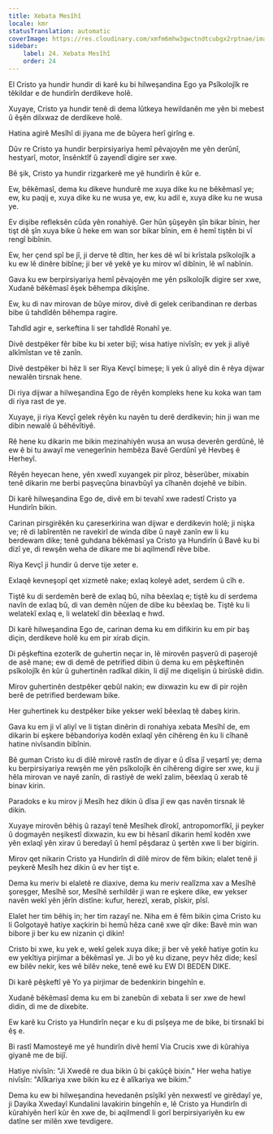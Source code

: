 ```yaml
---
title: Xebata Mesîhî
locale: kmr
statusTranslation: automatic
coverImage: https://res.cloudinary.com/xmfm6mhw3gwctndtcubgx2rptnae/image/upload/v1741354419/small_cover_la_gran_rebelion_28716e29d2.webp
sidebar:
    label: 24. Xebata Mesîhî
    order: 24
---
```

El Cristo ya hundir hundir di karê ku bi hilweşandina Ego ya Psîkolojîk re têkildar e de hundirîn derdikeve holê.

Xuyaye, Cristo ya hundir tenê di dema lûtkeya hewildanên me yên bi mebest û êşên dilxwaz de derdikeve holê.

Hatina agirê Mesîhî di jiyana me de bûyera herî girîng e.

Dûv re Cristo ya hundir berpirsiyariya hemî pêvajoyên me yên derûnî, hestyarî, motor, însênktîf û zayendî digire ser xwe.

Bê şik, Cristo ya hundir rizgarkerê me yê hundirîn ê kûr e.

Ew, bêkêmasî, dema ku dikeve hundurê me xuya dike ku ne bêkêmasî ye; ew, ku paqij e, xuya dike ku ne wusa ye, ew, ku adil e, xuya dike ku ne wusa ye.

Ev dişibe refleksên cûda yên ronahiyê. Ger hûn şûşeyên şîn bikar bînin, her tişt dê şîn xuya bike û heke em wan sor bikar bînin, em ê hemî tiştên bi vî rengî bibînin.

Ew, her çend spî be jî, ji derve tê dîtin, her kes dê wî bi krîstala psîkolojîk a ku ew lê dinêre bibîne; ji ber vê yekê ye ku mirov wî dibînin, lê wî nabînin.

Gava ku ew berpirsiyariya hemî pêvajoyên me yên psîkolojîk digire ser xwe, Xudanê bêkêmasî êşek bêhempa dikişîne.

Ew, ku di nav mirovan de bûye mirov, divê di gelek ceribandinan re derbas bibe û tahdîdên bêhempa ragire.

Tahdîd agir e, serkeftina li ser tahdîdê Ronahî ye.

Divê destpêker fêr bibe ku bi xeter bijî; wisa hatiye nivîsîn; ev yek ji aliyê alkîmîstan ve tê zanîn.

Divê destpêker bi hêz li ser Riya Kevçî bimeşe; li yek û aliyê din ê rêya dijwar newalên tirsnak hene.

Di riya dijwar a hilweşandina Ego de rêyên kompleks hene ku koka wan tam di riya rast de ye.

Xuyaye, ji riya Kevçî gelek rêyên ku nayên tu derê derdikevin; hin ji wan me dibin newalê û bêhêvîtiyê.

Rê hene ku dikarin me bikin mezinahiyên wusa an wusa deverên gerdûnê, lê ew ê bi tu awayî me venegerînin hembêza Bavê Gerdûnî yê Hevbeş ê Herheyî.

Rêyên heyecan hene, yên xwedî xuyangek pir pîroz, bêserûber, mixabin tenê dikarin me berbi paşveçûna binavbûyî ya cîhanên dojehê ve bibin.

Di karê hilweşandina Ego de, divê em bi tevahî xwe radestî Cristo ya Hundirîn bikin.

Carinan pirsgirêkên ku çareserkirina wan dijwar e derdikevin holê; ji nişka ve; rê di labîrentên ne ravekirî de winda dibe û nayê zanîn ew li ku berdewam dike; tenê guhdana bêkêmasî ya Cristo ya Hundirîn û Bavê ku bi dizî ye, di rewşên weha de dikare me bi aqilmendî rêve bibe.

Riya Kevçî ji hundir û derve tije xeter e.

Exlaqê kevneşopî qet xizmetê nake; exlaq koleyê adet, serdem û cîh e.

Tiştê ku di serdemên berê de exlaq bû, niha bêexlaq e; tiştê ku di serdema navîn de exlaq bû, di van demên nûjen de dibe ku bêexlaq be. Tiştê ku li welatekî exlaq e, li welatekî din bêexlaq e hwd.

Di karê hilweşandina Ego de, carinan dema ku em difikirin ku em pir baş diçin, derdikeve holê ku em pir xirab diçin.

Di pêşkeftina ezoterîk de guhertin neçar in, lê mirovên paşverû di paşerojê de asê mane; ew di demê de petrified dibin û dema ku em pêşkeftinên psîkolojîk ên kûr û guhertinên radîkal dikin, li dijî me diqelişin û birûskê didin.

Mirov guhertinên destpêker qebûl nakin; ew dixwazin ku ew di pir rojên berê de petrified berdewam bike.

Her guhertinek ku destpêker bike yekser wekî bêexlaq tê dabeş kirin.

Gava ku em ji vî aliyî ve li tiştan dinêrin di ronahiya xebata Mesîhî de, em dikarin bi eşkere bêbandoriya kodên exlaqî yên cihêreng ên ku li cîhanê hatine nivîsandin bibînin.

Bê guman Cristo ku di dilê mirovê rastîn de diyar e û dîsa jî veşartî ye; dema ku berpirsiyariya rewşên me yên psîkolojîk ên cihêreng digire ser xwe, ku ji hêla mirovan ve nayê zanîn, di rastiyê de wekî zalim, bêexlaq û xerab tê binav kirin.

Paradoks e ku mirov ji Mesîh hez dikin û dîsa jî ew qas navên tirsnak lê dikin.

Xuyaye mirovên bêhiş û razayî tenê Mesîhek dîrokî, antropomorfîkî, ji peyker û dogmayên neşikestî dixwazin, ku ew bi hêsanî dikarin hemî kodên xwe yên exlaqî yên xirav û beredayî û hemî pêşdaraz û şertên xwe li ber bigirin.

Mirov qet nikarin Cristo ya Hundirîn di dilê mirov de fêm bikin; elalet tenê ji peykerê Mesîh hez dikin û ev her tişt e.

Dema ku meriv bi elaletê re diaxive, dema ku meriv realîzma xav a Mesîhê şoreşger, Mesîhê sor, Mesîhê serhildêr ji wan re eşkere dike, ew yekser navên wekî yên jêrîn distîne: kufur, herezî, xerab, pîskir, pîsî.

Elalet her tim bêhiş in; her tim razayî ne. Niha em ê fêm bikin çima Cristo ku li Golgotayê hatiye xaçkirin bi hemû hêza canê xwe qîr dike: Bavê min wan bibore ji ber ku ew nizanin çi dikin!

Cristo bi xwe, ku yek e, wekî gelek xuya dike; ji ber vê yekê hatiye gotin ku ew yekîtiya pirjimar a bêkêmasî ye. Ji bo yê ku dizane, peyv hêz dide; kesî ew bilêv nekir, kes wê bilêv neke, tenê ewê ku EW DI BEDEN DIKE.

Di karê pêşkeftî yê Yo ya pirjimar de bedenkirin bingehîn e.

Xudanê bêkêmasî dema ku em bi zanebûn di xebata li ser xwe de hewl didin, di me de dixebite.

Ew karê ku Cristo ya Hundirîn neçar e ku di psîşeya me de bike, bi tirsnakî bi êş e.

Bi rastî Mamosteyê me yê hundirîn divê hemî Via Crucis xwe di kûrahiya giyanê me de bijî.

Hatiye nivîsîn: "Ji Xwedê re dua bikin û bi çakûçê bixin." Her weha hatiye nivîsîn: "Alîkariya xwe bikin ku ez ê alîkariya we bikim."

Dema ku ew bi hilweşandina hevedanên psîşîkî yên nexwestî ve girêdayî ye, ji Dayika Xwedayî Kundalini lavakirin bingehîn e, lê Cristo ya Hundirîn di kûrahiyên herî kûr ên xwe de, bi aqilmendî li gorî berpirsiyariyên ku ew datîne ser milên xwe tevdigere.

